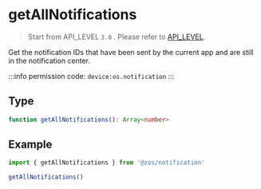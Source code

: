 # getAllNotifications

> Start from API_LEVEL `3.0` . Please refer to [API_LEVEL](../../../../guides/framework/device/compatibility.md).

Get the notification IDs that have been sent by the current app and are still in the notification center.

:::info
permission code: `device:os.notification`
:::

## Type

```ts
function getAllNotifications(): Array<number>
```

## Example

```js
import { getAllNotifications } from '@zos/notification'

getAllNotifications()
```

